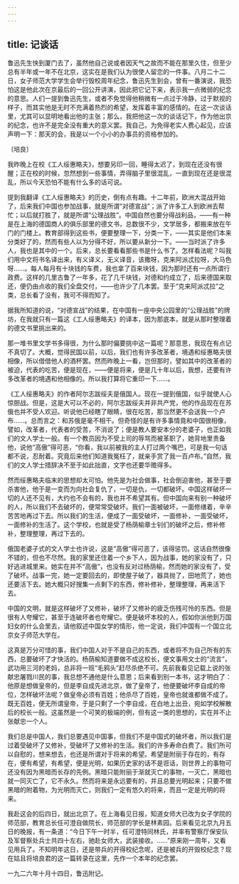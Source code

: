 ```yaml
---
---
---
```

title: 记谈话
---



鲁迅先生快到厦门去了，虽然他自己说或者因天气之故而不能在那里久住，但至少总有半年或一年不在北京，这实在是我们认为很使人留恋的一件事。八月二十二日，女子师范大学学生会举行毁校周年纪念，鲁迅先生到会，曾有一番演说，我恐怕这是他此次在京最后的一回公开讲演，因此把它记下来，表示我一点微弱的纪念的意思。人们一提到鲁迅先生，或者不免觉得他稍微有一点过于冷静，过于默视的样子，而其实他是无时不充满着热烈的希望，发挥着丰富的感情的。在这一次谈话里，尤其可以显明地看出他的主张；那么，我把他这一次的谈话记下，作为他出京的纪念，也许不是完全没有重大的意义罢。我自己，为免得老实人费心起见，应该声明一下：那天的会，我是以一个小小的办事员的资格参加的。

〔培良〕

我昨晚上在校《工人绥惠略夫》，想要另印一回，睡得太迟了，到现在还没有很醒；正在校的时候，忽然想到一些事情，弄得脑子里很混乱，一直到现在还是很混乱，所以今天恐怕不能有什么多的话可说。

提到我翻译《工人绥惠略夫》的历史，倒有点有趣。十二年前，欧洲大混战开始了，后来我们中国也参加战事，就是所谓“对德宣战”；派了许多工人到欧洲去帮忙；以后就打胜了，就是所谓“公理战胜”。中国自然也要分得战利品，——有一种是在上海的德国商人的俱乐部里的德文书，总数很不少，文学居多，都搬来放在午门的门楼上。教育部得到这些书，便要整理一下，分类一下，——其实是他们本来分类好了的，然而有些人以为分得不好，所以要从新分一下。——当时派了许多人，我也是其中的一个。后来，总长要看看那些书是什么书了。怎样看法呢？叫我们用中文将书名译出来，有义译义，无义译音，该撒呀，克来阿派忒拉呀，大马色呀……。每人每月有十块钱的车费，我也拿了百来块钱，因为那时还有一点所谓行政费。这样的几里古鲁了一年多，花了几千块钱，对德和约成立了，后来德国来取还，便仍由点收的我们全盘交付，——也许少了几本罢。至于“克来阿派忒拉”之类，总长看了没有，我可不得而知了。

据我所知道的说，“对德宣战”的结果，在中国有一座中央公园里的“公理战胜”的牌坊，在我就只有一篇这《工人绥惠略夫》的译本，因为那底本，就是从那时整理着的德文书里挑出来的。

那一堆书里文学书多得很，为什么那时偏要挑中这一篇呢？那意思，我现在有点记不真切了。大概，觉得民国以前，以后，我们也有许多改革者，境遇和绥惠略夫很相像，所以借借他人的酒杯罢。然而昨晚上一看，岂但那时，譬如其中的改革者的被迫，代表的吃苦，便是现在，——便是将来，便是几十年以后，我想，还要有许多改革者的境遇和他相像的。所以我打算将它重印一下……。

《工人绥惠略夫》的作者阿尔志跋绥夫是俄国人。现在一提到俄国，似乎就使人心惊胆战。但是，这是大可以不必的，阿尔志跋绥夫并非共产党，他的作品现在在苏俄也并不受人欢迎。听说他已经瞎了眼睛，很在吃苦，那当然更不会送我一个卢布……。总而言之：和苏俄是毫不相干。但奇怪的是有许多事情竟和中国很相像，譬如，改革者，代表者的受苦，不消说了；便是教人要安本分的老婆子，也正如我们的文人学士一般。有一个教员因为不受上司的辱骂而被革职了，她背地里责备他，说他“高傲”得可恶，“你看，我以前被我的主人打过两个嘴巴，可是我一句话都不说，忍耐着。究竟后来他们知道我冤枉了，就亲手赏了我一百卢布。”自然，我们的文人学士措辞决不至于如此拙直，文字也还要华赡得多。

然而绥惠略夫临末的思想却太可怕。他先是为社会做事，社会倒迫害他，甚至于要杀害他，他于是一变而为向社会复仇了，一切是仇，一切都破坏。中国这样破坏一切的人还不见有，大约也不会有的，我也并不希望其有。但中国向来有别一种破坏的人，所以我们不去破坏的，便常常受破坏。我们一面被破坏，一面修缮着，辛辛苦苦地再过下去。所以我们的生活，便成了一面受破坏，一面修补，一面受破坏，一面修补的生活了。这个学校，也就是受了杨荫榆章士钊们的破坏之后，修补修补，整理整理，再过下去的。

俄国老婆子式的文人学士也许说，这是“高傲”得可恶了，该得惩罚。这话自然很像不错的，但也不尽然。我的家里还住着一个乡下人，因为战事，她的家没有了，只好逃进城里来。她实在并不“高傲”，也没有反对过杨荫榆，然而她的家没有了，受了破坏。战事一完，她一定要回去的，即使屋子破了，器具抛了，田地荒了，她也还要活下去。她大概只好搜集一点剩下的东西，修补修补，整理整理，再来活下去。

中国的文明，就是这样破坏了又修补，破坏了又修补的疲乏伤残可怜的东西。但是很有人夸耀它，甚至于连破坏者也夸耀它。便是破坏本校的人，假如你派他到万国妇女的什么会里去，请他叙述中国女学的情形，他一定说，我们中国有一个国立北京女子师范大学在。

这真是万分可惜的事，我们中国人对于不是自己的东西，或者将不为自己所有的东西，总要破坏了才快活的。杨荫榆知道要做不成这校长，便文事用文士的“流言”，武功用三河的老妈，总非将一班“毛鸦头”赶尽杀绝不可。先前我看见记载上说的张献忠屠戮川民的事，我总想不通他是什么意思；后来看到别一本书，这才明白了：他原是想做皇帝的，但是李自成先进北京，做了皇帝了，他便要破坏李自成的帝位，怎样破坏法呢？做皇帝必须有百姓；他杀尽了百姓，皇帝也就谁都做不成了。既无百姓，便无所谓皇帝，于是只剩了一个李自成，在白地上出丑，宛如学校解散后的校长一般。这虽然是一个可笑的极端的例，但有这一类的思想的，实在并不止张献忠一个人。

我们总是中国人，我们总要遇见中国事，但我们不是中国式的破坏者，所以我们是过着受破坏了又修补，受破坏了又修补的生活。我们的许多寿命白费了。我们所可以自慰的，想来想去，也还是所谓对于将来的希望。希望是附丽于存在的，有存在，便有希望，有希望，便是光明，如果历史家的话不是诳话，则世界上的事物可还没有因为黑暗而长存的先例。黑暗只能附丽于渐就灭亡的事物，一灭亡，黑暗也就一同灭亡了，它不永久。然而将来是永远要有的，并且总要光明起来；只要不做黑暗的附着物，为光明而灭亡，则我们一定有悠久的将来，而且一定是光明的将来。

我赴这会的后四日，就出北京了。在上海看见日报，知道女师大已改为女子学院的师范部，教育总长任可澄自做院长，师范部的学长是林素园。后来看见北京九月五日的晚报，有一条道：“今日下午一时半，任可澄特同林氏，并率有警察厅保安队及军督察处兵士共四十左右，驰赴女师大，武装接收。……”原来刚一周年，又看见用兵了。不知明年这日，还是带兵的开得校纪念呢，还是被兵的开毁校纪念？现在姑且将培良君的这一篇转录在这里，先作一个本年的纪念罢。

一九二六年十月十四日，鲁迅附记。